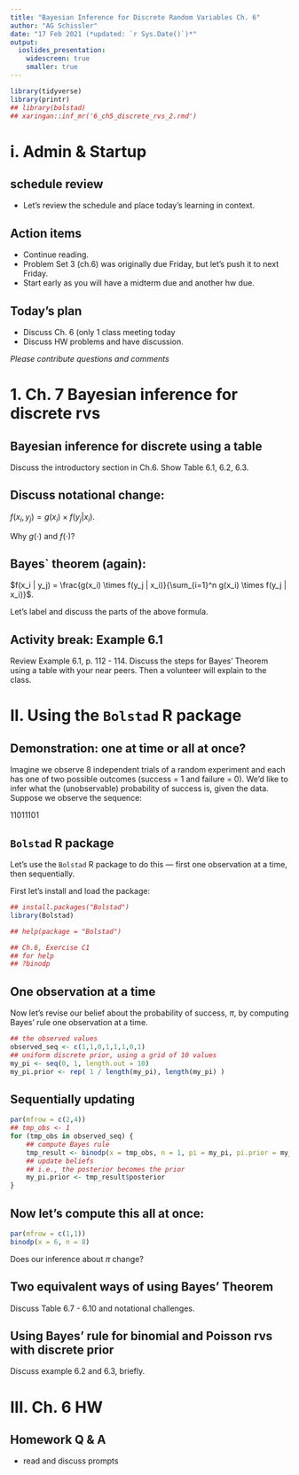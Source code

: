 ```yaml
---
title: "Bayesian Inference for Discrete Random Variables Ch. 6"
author: "AG Schissler"
date: "17 Feb 2021 (*updated: `r Sys.Date()`)*"
output:
  ioslides_presentation:
    widescreen: true
    smaller: true
---
```


```r
library(tidyverse)
library(printr)
## library(bolstad)
## xaringan::inf_mr('6_ch5_discrete_rvs_2.rmd')
```

# i. Admin & Startup

## schedule review 

- Let's review the schedule and place today's learning in context.  

## Action items

- Continue reading.
- Problem Set 3 (ch.6) was originally due Friday, but let's push it to next Friday.
- Start early as you will have a midterm due and another hw due.

## Today's plan

- Discuss Ch. 6 (only 1 class meeting today
- Discuss HW problems and have discussion.

*Please contribute questions and comments*

# 1. Ch. 7 Bayesian inference for discrete rvs

## Bayesian inference for discrete using a table

Discuss the introductory section in Ch.6. Show Table 6.1, 6.2, 6.3.

## Discuss notational change:

$f(x_i, y_j) = g(x_i) \times f(y_j | x_i)$.

Why $g(\cdot)$ and $f(\cdot)$?

## Bayes` theorem (again):

$f(x_i | y_j) = \frac{g(x_i) \times f(y_j | x_i)}{\sum_{i=1}^n g(x_i) \times f(y_j | x_i)}$.

Let's label and discuss the parts of the above formula.

## Activity break: Example 6.1

Review Example 6.1, p. 112 - 114. Discuss the steps for Bayes' Theorem using a table with your near peers. Then a volunteer will explain to the class.

# II. Using the `Bolstad` R package

## Demonstration: one at time or all at once?

Imagine we observe 8 independent trials of a random experiment and each has one of two possible outcomes (success = 1 and failure = 0). We'd like to infer what the (unobservable) probability of success is, given the data. Suppose we observe the sequence:

11011101

## `Bolstad` R package

Let's use the `Bolstad` R package to do this --- first one observation at a time, then sequentially.

First let's install and load the package:

```r
## install.packages("Bolstad")
library(Bolstad)

## help(package = "Bolstad")

## Ch.6, Exercise C1
## for help
## ?binodp
```

## One observation at a time

Now let's revise our belief about the probability of success, $\pi$, by computing Bayes' rule one observation at a time.

```r
## the observed values
observed_seq <- c(1,1,0,1,1,1,0,1)
## uniform discrete prior, using a grid of 10 values
my_pi <- seq(0, 1, length.out = 10)
my_pi.prior <- rep( 1 / length(my_pi), length(my_pi) )
```

## Sequentially updating

```r
par(mfrow = c(2,4))
## tmp_obs <- 1
for (tmp_obs in observed_seq) {
    ## compute Bayes rule
    tmp_result <- binodp(x = tmp_obs, n = 1, pi = my_pi, pi.prior = my_pi.prior, suppressOutput = TRUE)
    ## update beliefs
    ## i.e., the posterior becomes the prior
    my_pi.prior <- tmp_result$posterior
}
```

## Now let's compute this all at once:

```r
par(mfrow = c(1,1))
binodp(x = 6, n = 8)
```

Does our inference about $\pi$ change?

## Two equivalent ways of using Bayes' Theorem

Discuss Table 6.7 - 6.10 and notational challenges.

## Using Bayes' rule for binomial and Poisson rvs with discrete prior

Discuss example 6.2 and 6.3, briefly.

# III. Ch. 6 HW

## Homework Q & A

- read and discuss prompts




